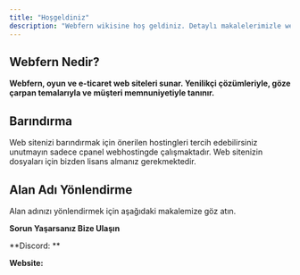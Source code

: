 ```yaml
---
title: "Hoşgeldiniz"
description: "Webfern wikisine hoş geldiniz. Detaylı makalelerimizle web sitenizi hızlı ve kolay bir şekilde kurup yapılandırabileceksiniz. Bu wiki, aklınızdaki tüm soruları yanıtlamak için hazırlandı. Aradığınız cevabı bulamazsanız, aşağıdaki bilgilerden bize ulaşabilirsiniz."
---
```


## Webfern Nedir?

**Webfern, oyun ve e-ticaret web siteleri sunar. Yenilikçi çözümleriyle, göze çarpan temalarıyla ve müşteri memnuniyetiyle tanınır.**

## Barındırma

Web sitenizi barındırmak için önerilen hostingleri tercih edebilirsiniz unutmayın sadece cpanel webhostingde çalışmaktadır. Web sitenizin dosyaları için bizden lisans almanız gerekmektedir.

<Columns cols={2}>
  <Card title="Web Sitemize Git" icon="pen-to-square" href="https://webfern.net.tr">
    
  </Card>
  <Card title="Kurulum" icon="sparkles" href="/quickstart">
    
  </Card>
</Columns>

## Alan Adı Yönlendirme

Alan adınızı yönlendirmek için aşağıdaki makalemize göz atın.

<Columns cols={3}>
  <Card title="Cloudflare Kurulumu" icon="pen-fancy" href="/essentials/markdown">
    
  </Card>
</Columns>

**Sorun Yaşarsanız Bize Ulaşın**

**Discord: **

**Website:**